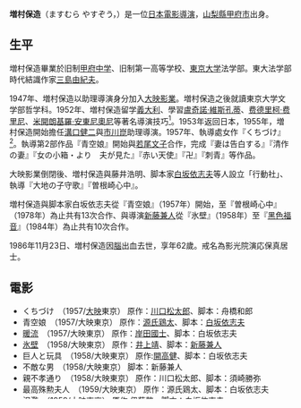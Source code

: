 {{Infobox entertainer
| name          = 増村保造
| image         =
| caption       = 
| type          = 导演
| birthdate     = {{birth date|1924|8|25|mf=y}}
| location      = {{JPN}}[[山梨縣|山梨縣]][[甲府市|甲府市]]
| birthname     = 
| spouse        = 
| children      = 
| deathdate     = {{death date and age|1986|11|23|1924|8|25|mf=y}}
| deathplace    = {{JPN}}
| yearsactive   = 1957年－1982年
| academyawards = 
| goldenglobeawards =
| baftaawards = 
| cesarawards = 
| goyaawards  = 
}}

'''増村保造'''（ますむら やすぞう，{{bd|1924年|8月25日|1986年|11月23日|catIdx=}}）是一位[[日本|日本]][[電影導演|電影導演]]，[[山梨縣|山梨縣]][[甲府市|甲府市]]出身。

==生平==
増村保造畢業於旧制[[甲府中学|甲府中学]]、旧制第一高等学校、[[東京大学|東京大学]]法学部。東大法学部時代結識作家[[三島由紀夫|三島由紀夫]]。

1947年、増村保造以助理導演身分加入[[大映影業|大映影業]]。増村保造之後就讀東京大学文学部哲学科。1952年、増村保造留学[[義大利|義大利]]、學習[[盧奇諾·維斯孔蒂|盧奇諾·維斯孔蒂]]、[[费德里柯·费里尼|费德里柯·费里尼]]、[[米開朗基羅·安東尼奧尼|米開朗基羅·安東尼奧尼]]等著名導演技巧<ref>{{cite web|url=http://www.chicagoreader.com/chicago/tales-of-ordinary-madness/Content?oid=896201|title=Tales of Ordinary Madness: Films by Yasuzo Masumura|publisher=Chicago Reader|first=Jonathan|last=Rosenbaum|date=April 30, 1998|access-date=2014-02-03|archive-date=2020-08-13|archive-url=https://web.archive.org/web/20200813171157/https://www.chicagoreader.com/chicago/tales-of-ordinary-madness/Content?oid=896201}}</ref>。1953年返回日本，1955年，増村保造開始擔任[[溝口健二|溝口健二]]與[[市川崑|市川崑]]助理導演。1957年、執導處女作『くちづけ』<ref>{{cite web|url=http://www.midnighteye.com/features/yasuzo-masumura-passion-and-excess/|title=Yasuzo Masumura: Passion and Excess|publisher=Midnight Eye|first=Tom|last=Mes|date=June 1, 2010|access-date=2014-02-03|archive-date=2020-02-11|archive-url=https://web.archive.org/web/20200211140801/http://www.midnighteye.com/features/yasuzo-masumura-passion-and-excess/}}</ref>。執導第2部作品『青空娘』開始與[[若尾文子|若尾文子]]合作，完成『妻は告白する』『清作の妻』『女の小箱・より　夫が見た』『赤い天使』『卍』『刺青』等作品。

大映影業倒閉後、増村保造與藤井浩明、脚本家[[白坂依志夫|白坂依志夫]]等人設立「行動社」、執導『大地の子守歌』『曽根崎心中』。

増村保造與脚本家白坂依志夫從『青空娘』（1957年）開始，至『曽根崎心中』（1978年）為止共有13次合作、與導演[[新藤兼人|新藤兼人]]從『氷壁』（1958年）至『[[黑色福音|黑色福音]]』（1984年）為止共有10次合作。

1986年11月23日、増村保造因[[腦|腦]]出血去世，享年62歲。戒名為影光院演応保真居士。

== 電影 ==
* くちづけ　（1957/[[大映|大映]]東京） 原作：[[川口松太郎|川口松太郎]]、脚本：舟橋和郎
* 青空娘　（1957/大映東京） 原作：[[源氏鶏太|源氏鶏太]]、脚本：[[白坂依志夫|白坂依志夫]]
* [[暖流_(小説)|暖流]]　（1957/大映東京） 原作：[[岸田國士|岸田國士]]、脚本：白坂依志夫
* [[氷壁|氷壁]]　（1958/大映東京） 原作：[[井上靖|井上靖]]、脚本：[[新藤兼人|新藤兼人]]
* 巨人と玩具　（1958/大映東京） 原作:[[開高健|開高健]]、脚本：白坂依志夫
* 不敵な男　（1958/大映東京） 脚本：新藤兼人
* 親不孝通り　（1958/大映東京） 原作：川口松太郎、脚本：須崎勝弥
* 最高殊勲夫人　（1959/大映東京） 原作：源氏鶏太、脚本：白坂依志夫
* 氾濫　（1959/大映東京） 原作:[[伊藤整|伊藤整]]、脚本：白坂依志夫
* 美貌に罪あり　（1959/大映東京） 原作：川口松太郎、脚本：田中澄江
* 闇を横切れ　（1959/大映東京） 脚本：[[菊島隆三|菊島隆三]]・増村保造
* 女経 第一話 耳を噛みたがる女　（1960/大映東京） 原作：[[村松梢風|村松梢風]]、脚本：[[八住利雄|八住利雄]]
* からっ風野郎　（1960/大映東京） 脚本：菊島隆三・安藤日出男、主演：[[三島由紀夫|三島由紀夫]]
* 足にさわった女　（1960/大映東京） 原作：沢田撫松、脚本：[[和田夏十|和田夏十]]・[[市川崑|市川崑]]
* 偽大学生　（1960/大映東京） 原作：[[大江健三郎|大江健三郎]]「偽証の時」、脚本：白坂依志夫
* 恋にいのちを　（1961/大映東京） 原作・脚色：[[川内康範|川内康範]]、脚本：下村菊雄
* [[好色一代男|好色一代男]]　（1961/大映東京） 原作：[[井原西鶴|井原西鶴]]、脚本：白坂依志夫
* 妻は告白する　（1961/大映東京） 原作：[[円山雅也|円山雅也]]、脚本：井手雅人
* うるさい妹たち　（1961/大映東京） 原作：[[五味康祐|五味康祐]]、脚本：白坂依志夫
* 爛　（1962/大映東京） 原作：[[徳田秋声|徳田秋声]]、脚本：新藤兼人
* 黒の試走車　（1962/大映東京） 原作：[[梶山季之|梶山季之]]、脚本：舟橋和郎・石松愛弘
* 女の一生　（1962/大映東京） 原作：[[森本薫|森本薫]]、脚本：八住利雄
* 黒の報告書　（1963/大映東京） 原作：[[佐賀潜|佐賀潜]]、脚本：石松愛弘・増村保造
* 嘘（オムニバス・第1話プレイガール）　（1963/大映東京） 脚本：白坂依志夫
* ぐれん隊純情派　（1963/大映東京） 原作：[[藤原審爾|藤原審爾]]、脚本：小滝光郎・増村保造
* 現代インチキ物語 騙し屋　（1964/大映東京） 原作・脚本：[[藤本義一_(作家)|藤本義一]]・沢村勉
* 女の小箱・より 夫が見た　（1964/大映東京） 原作：[[黒岩重吾|黒岩重吾]]、脚本：高岩肇・野上竜雄
* [[卍_(映画)|卍]]　（1964/大映東京） 原作：[[谷崎潤一郎|谷崎潤一郎]]、脚本：新藤兼人
* 黒の超特急　（1964/大映東京） 原作：梶山季之、脚本：白坂依志夫・増村保造
* 兵隊やくざ　（1965/大映東京） 原作：[[有馬頼義|有馬頼義]]、脚本：菊島隆三
* 清作の妻　（1965/大映東京） 原作：[[吉田絃二郎|吉田絃二郎]]、脚本：新藤兼人
* [[刺青_(小説)|刺青]]　（1966/大映京都） 原作：谷崎潤一郎、脚本：新藤兼人
* [[陸軍中野学校|陸軍中野学校]]　（1966/大映東京） 脚本：星川清司
* 赤い天使　（1966/大映東京） 原作：有馬頼義、脚本：笠原良三
* 妻二人　（1967/大映東京） 原作：パトリック・クエンティン「二人の妻をもつ男」、脚本：新藤兼人
* 痴人の愛　（1967/大映東京） 原作：谷崎潤一郎、脚本：池田一朗
* 華岡青洲の妻　（1967/大映京都） 原作：[[有吉佐和子|有吉佐和子]]、脚本：新藤兼人
* 大悪党　（1968/大映東京） 原作：円山雅也、脚本：石松愛弘・増村保造
* セックス・チェック 第二の性　（1968/大映東京） 原作：[[寺内大吉|寺内大吉]]、脚本：池田一朗
* 積木の箱　（1968/大映東京） 原作：[[三浦綾子|三浦綾子]]、脚本：池田一朗・増村保造
* 濡れた二人　（1968/大映東京） 原作：[[笹沢左保|笹沢左保]]、脚本：[[山田信夫|山田信夫]]・重森孝子
* [[盲獸|盲獸]]　（1969/大映東京） 原作：[[江戶川亂歩|江戶川亂歩]]、脚本：白坂依志夫
* [[千羽鶴_(小說)|千羽鶴]]　（1969/大映東京） 原作：[[川端康成|川端康成]]、脚本：新藤兼人
* 女体　（1969/大映東京） 脚本：池田一朗・増村保造
* でんきくらげ　（1970/大映東京） 原作：遠山雅之、脚本：石松愛弘・増村保造
* やくざ絶唱　（1970/大映東京⇒ダイニチ映配） 原作：黒岩重吾、脚本：池田一朗
* しびれくらげ　（1970/大映東京⇒ダイニチ映配） 脚本：石松愛弘・増村保造
* 遊び　（1971/大映東京⇒ダイニチ映配） 原作：[[野坂昭如|野坂昭如]]、脚本：今子正義・伊藤昌洋
* 新兵隊やくざ 火線　（1972/勝プロ⇒[[東宝|東宝]]） 脚本：増村保造・東條正年
* [[音樂_(小説)|音樂]]　（1972/行動社＝日本アート・シアター・ギルド） 原作：[[三島由紀夫|三島由紀夫]]、脚本：増村保造
* 御用牙 かみそり半蔵地獄責め　（1973/勝プロ⇒東宝）原作：[[小池一雄|小池一雄]]・神田たけ志、脚本：増村保造
* 悪名 縄張荒らし　（1974/勝プロ⇒東宝） 原作：[[今東光|今東光]]、脚本：[[依田義賢|依田義賢]]
* [[動脈列島|動脈列島]]　（1975/東京映画⇒東宝） 原作：[[清水一行|清水一行]]、脚本：白坂依志夫・増村保造 
* 大地の子守唄　（1976/行動社＝木村プロ⇒[[松竹|松竹]]） 原作：[[素九鬼子|素九鬼子]]、脚本：白坂依志夫・増村保造
* [[曽根崎心中|曽根崎心中]]　（1978/行動社＝木村プロ＝ATG） 原作：[[近松門左衛門|近松門左衛門]]、脚本：白坂依志夫・増村保造
* エデンの園 　Il giardino dell'Eden（1980/白信商事＝オルソ・オリエンタル・コーポレーション⇒日本ヘラルド） 脚本：レロス・ピットーニ・増村保造
* この子の七つのお祝いに　（1982/松竹＝[[角川春樹事務所|角川春樹事務所]]） 原作：斎藤澪、脚本：松木ひろし・増村保造


==參考資料==
{{reflist}}

==外部連結==
* {{IMDb name|id=0557945|name=Yasuzo Masumura}}
* {{jmdb name|id=0243710|name=Yasuzo Masumura}}


{{Authority control}}
{{DEFAULTSORT:Masumura, Yasuzo}}
[[Category:日本導演|Category:日本導演]]
[[Category:東京大學校友|Category:東京大學校友]]